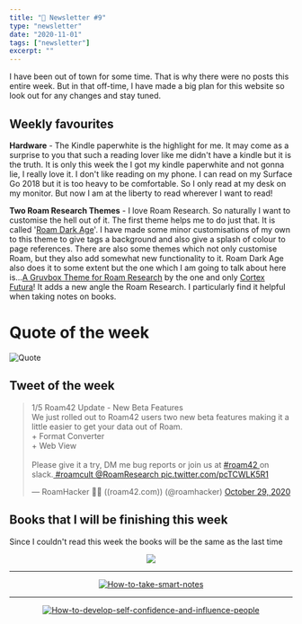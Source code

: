 ```yaml
---
title: "📧 Newsletter #9"
type: "newsletter"
date: "2020-11-01"
tags: ["newsletter"]
excerpt: ""
---
```


I have been out of town for some time. That is why there were no posts this entire week. But in that off-time, I have made a big plan for this website so look out for any changes and stay tuned.

## Weekly favourites

**Hardware** - The Kindle paperwhite is the highlight for me. It may come as a surprise to you that such a reading lover like me didn't have a kindle but it is the truth. It is only this week the I got my kindle paperwhite and not gonna lie, I really love it. I don't like reading on my phone. I can read on my Surface Go 2018 but it is too heavy to be comfortable. So I only read at my desk on my monitor. But now I am at the liberty to read wherever I want to read!

**Two Roam Research Themes** - I love Roam Research. So naturally I want to customise the hell out of it. The first theme helps me to do just that. It is called '[Roam Dark Age](https://github.com/shodty/Roam_Dark_Age)'. I have made some minor customisations of my own to this theme to give tags a background and also give a splash of colour to page references. There are also some themes which not only customise Roam, but they also add somewhat new functionality to it. Roam Dark Age also does it to some extent but the one which I am going to talk about here is...[A Gruvbox Theme for Roam Research](https://www.cortexfutura.com/blog/gruvbox-theme/) by the one and only [Cortex Futura](https://www.cortexfutura.com/)! It adds a new angle the Roam Research. I particularly find it helpful when taking notes on books.

# Quote of the week

![Quote](../images/quotes/Quote-5.png)

## Tweet of the week

<blockquote className="twitter-tweet" data-dnt="true">
  <p lang="en" dir="ltr">
    1/5 Roam42 Update - New Beta Features
    <br />
    We just rolled out to Roam42 users two new beta features making it a little
    easier to get your data out of Roam.
    <br />+ Format Converter
    <br />+ Web View
    <br />
    <br />
    Please give it a try, DM me bug reports or join us at <a href="https://twitter.com/hashtag/roam42?src=hash&amp;ref_src=twsrc%5Etfw">
      #roam42
    </a> on slack.<a href="https://twitter.com/hashtag/roamcult?src=hash&amp;ref_src=twsrc%5Etfw">
      #roamcult
    </a> <a href="https://twitter.com/RoamResearch?ref_src=twsrc%5Etfw">
      @RoamResearch
    </a> <a href="https://t.co/pcTCWLK5R1">pic.twitter.com/pcTCWLK5R1</a>
  </p>
  &mdash; RoamHacker 👨‍🔧 ((roam42.com)) (@roamhacker)
  <a href="https://twitter.com/roamhacker/status/1321927815051313158?ref_src=twsrc%5Etfw">
    October 29, 2020
  </a>
</blockquote>

## Books that I will be finishing this week

Since I couldn't read this week the books will be the same as the last time

<center>


<a href="https://www.amazon.in/Six-Crows-Leigh-Bardugo/dp/1780622287/ref=sr_1_1?dchild=1&keywords=Six+of+crows&qid=1603024967&sr=8-1">


<img src="../images/six-of-crows.jpg" />

</a>


<hr />

<a href="https://www.amazon.in/How-Take-Smart-Notes-Nonfiction-ebook/dp/B06WVYW33Y/ref=sr_1_1?crid=3FEQ7NAS0YUTG&dchild=1&keywords=how+to+take+smart+notes&qid=1603024950&sprefix=how+to+take%2Caps%2C308&sr=8-1">


![How-to-take-smart-notes](../images/how-to-take-smart-notes.jpg)

</a>


<hr />
<a href="https://www.amazon.in/Develop-Self-Confidence-Influence-People-Speaking/dp/817599472X/ref=sr_1_1_sspa?crid=25M8GIRXJBCGI&dchild=1&keywords=public+speaking+for+success+dale+carnegie&qid=1603024869&sprefix=public+%2Caps%2C309&sr=8-1-spons&psc=1&spLa=ZW5jcnlwdGVkUXVhbGlmaWVyPUFGNE4zUFNFRVpKMkImZW5jcnlwdGVkSWQ9QTA4MTQ5MjUzRDg3TkRTRkNBM0pZJmVuY3J5cHRlZEFkSWQ9QTA3NTAxMzhCRlMzM04yNlhYQjkmd2lkZ2V0TmFtZT1zcF9hdGYmYWN0aW9uPWNsaWNrUmVkaXJlY3QmZG9Ob3RMb2dDbGljaz10cnVl">


![How-to-develop-self-confidence-and-influence-people](../images/develop-self-confidence-and-improve-public-speaking.png)

</a>


</center>

